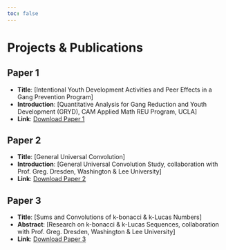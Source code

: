 ```yaml
---
toc: false
---
```


# Projects & Publications

## Paper 1
- **Title**: [Intentional Youth Development Activities and Peer Effects in a Gang Prevention Program]
- **Introduction**: [Quantitative Analysis for Gang Reduction and Youth Development (GRYD), CAM Applied Math REU Program, UCLA]
- **Link**: [Download Paper 1](https://ieeexplore.ieee.org/abstract/document/10386512)

## Paper 2
- **Title**: [General Universal Convolution]
- **Introduction**: [General Universal Convolution Study, collaboration with Prof. Greg. Dresden, Washington & Lee University]
- **Link**: [Download Paper 2](https://dresden.academic.wlu.edu/files/2022/02/ConvolutionWebPage.pdf)

## Paper 3
- **Title**: [Sums and Convolutions of k-bonacci & k-Lucas Numbers]
- **Abstract**: [Research on k-bonacci & k-Lucas Sequences, collaboration with Prof. Greg. Dresden, Washington & Lee University]
- **Link**: [Download Paper 3](https://dresden.academic.wlu.edu/files/2021/05/DresdenWangWeb3.pdf)